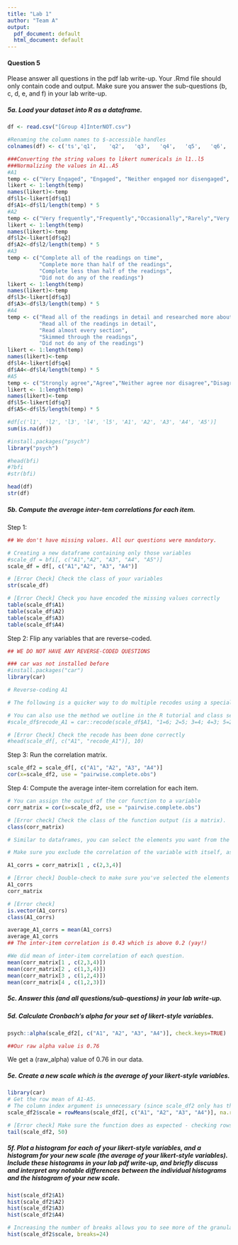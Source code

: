```yaml
---
title: "Lab 1"
author: "Team A"
output:
  pdf_document: default
  html_document: default
---
```


#### Question 5

Please answer all questions in the pdf lab write-up. Your .Rmd file should only contain code and output. Make sure you answer the sub-questions (b, c, d, e, and f) in your lab write-up. 

##### 5a. Load your dataset into R as a dataframe.
```r

df <- read.csv("[Group 4]InterNOT.csv")

#Renaming the column names to $-accessible handles
colnames(df) <- c('ts','q1',	'q2',	'q3',	'q4',	'q5',	'q6',	'q7',	'q8',	'q9',	'q10')

###Converting the string values to likert numericals in l1..l5
###Normalizing the values in A1..A5
#A1
temp <- c("Very Engaged", "Engaged", "Neither engaged nor disengaged", "Disengaged", "Very disengaged")
likert <- 1:length(temp)
names(likert)<-temp
df$l1<-likert[df$q1]
df$A1<-df$l1/length(temp) * 5
#A2
temp <- c("Very frequently","Frequently","Occasionally","Rarely","Very rarely","Never")
likert <- 1:length(temp)
names(likert)<-temp
df$l2<-likert[df$q2]
df$A2<-df$l2/length(temp) * 5
#A3
temp <- c("Complete all of the readings on time", 
          "Complete more than half of the readings",
          "Complete less than half of the readings",
          "Did not do any of the readings")
likert <- 1:length(temp)
names(likert)<-temp
df$l3<-likert[df$q3]
df$A3<-df$l3/length(temp) * 5
#A4
temp <- c("Read all of the readings in detail and researched more about them",
          "Read all of the readings in detail",
          "Read almost every section",
          "Skimmed through the readings",
          "Did not do any of the readings")
likert <- 1:length(temp)
names(likert)<-temp
df$l4<-likert[df$q4]
df$A4<-df$l4/length(temp) * 5
#A5
temp <- c("Strongly agree","Agree","Neither agree nor disagree","Disagree","Strongly disagree")
likert <- 1:length(temp)
names(likert)<-temp
df$l5<-likert[df$q7]
df$A5<-df$l5/length(temp) * 5

#df[c('l1', 'l2', 'l3', 'l4', 'l5', 'A1', 'A2', 'A3', 'A4', 'A5')]
sum(is.na(df))
```


```r
#install.packages("psych")
library("psych")

#head(bfi)
#?bfi
#str(bfi)

head(df)
str(df)
```

##### 5b. Compute the average inter-tem correlations for each item.

Step 1: 

```r

## We don't have missing values. All our questions were mandatory.

# Creating a new dataframe containing only those variables
#scale_df = bfi[, c("A1","A2", "A3", "A4", "A5")]
scale_df = df[, c("A1","A2", "A3", "A4")]

# [Error Check] Check the class of your variables
str(scale_df)

# [Error Check] Check you have encoded the missing values correctly
table(scale_df$A1)
table(scale_df$A2)
table(scale_df$A3)
table(scale_df$A4)
```
Step 2: Flip any variables that are reverse-coded. 
```r

## WE DO NOT HAVE ANY REVERSE-CODED QUESTIONS

### car was not installed before
#install.packages("car")
library(car)

# Reverse-coding A1

# The following is a quicker way to do multiple recodes using a specialized recode function. 

# You can also use the method we outline in the R tutorial and class session using indexing. 
#scale_df$recode_A1 = car::recode(scale_df$A1, "1=6; 2=5; 3=4; 4=3; 5=2; 6=1")

# [Error Check] Check the recode has been done correctly
#head(scale_df[, c("A1", "recode_A1")], 10)

```

Step 3: Run the correlation matrix.  
```r
scale_df2 = scale_df[, c("A1", "A2", "A3", "A4")]
cor(x=scale_df2, use = "pairwise.complete.obs")
```

Step 4: Compute the average inter-item correlation for each item.

```r
# You can assign the output of the cor function to a variable 
corr_matrix = cor(x=scale_df2, use = "pairwise.complete.obs")

# [Error check] Check the class of the function output (is a matrix). 
class(corr_matrix)

# Similar to dataframes, you can select the elements you want from the matrix, and feed it into the mean function to get your average inter-item correlation 

# Make sure you exclude the correlation of the variable with itself, as you select the elements to compute each inter-item correlation. 

A1_corrs = corr_matrix[1 , c(2,3,4)]

# [Error check] Double-check to make sure you've selected the elements of each matrix correctly. 
A1_corrs
corr_matrix

# [Error check]
is.vector(A1_corrs)
class(A1_corrs)

average_A1_corrs = mean(A1_corrs)
average_A1_corrs
## The inter-item correlation is 0.43 which is above 0.2 (yay!)
```

```r
#We did mean of inter-item correlation of each question.
mean(corr_matrix[1 , c(2,3,4)])
mean(corr_matrix[2 , c(1,3,4)])
mean(corr_matrix[3 , c(1,2,4)])
mean(corr_matrix[4 , c(1,2,3)])
```

##### 5c. Answer this (and all questions/sub-questions) in your lab write-up. 

##### 5d. Calculate Cronbach’s alpha for your set of likert-style variables. 

```r
psych::alpha(scale_df2[, c("A1", "A2", "A3", "A4")], check.keys=TRUE)

##Our raw alpha value is 0.76
```

We get a (raw_alpha) value of 0.76 in our data. 

##### 5e.	Create a new scale which is the average of your likert-style variables. 

```r
library(car)
# Get the row mean of A1-A5. 
# The column index argument is unnecessary (since scale_df2 only has those 4 columns) but included for clarity. 
scale_df2$scale = rowMeans(scale_df2[, c("A1", "A2", "A3", "A4")], na.rm=TRUE)

# [Error check] Make sure the function does as expected - checking rows with NA values in particular. 
tail(scale_df2, 50)
```

##### 5f. Plot a histogram for each of your likert-style variables, and a histogram for your new scale (the average of your likert-style variables). Include these histograms in your lab pdf write-up, and briefly discuss and interpret any notable differences between the individual histograms and the histogram of your new scale.  

```r
hist(scale_df2$A1)
hist(scale_df2$A2)
hist(scale_df2$A3)
hist(scale_df2$A4)

# Increasing the number of breaks allows you to see more of the granularity in your new scale variable.  
hist(scale_df2$scale, breaks=24)
```